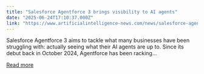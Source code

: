 ```yaml
---
title: "Salesforce Agentforce 3 brings visibility to AI agents"
date: "2025-06-24T17:10:37.000Z"
link: "https://www.artificialintelligence-news.com/news/salesforce-agentforce-3-brings-visibility-ai-agents/"
---
```


Salesforce Agentforce 3 aims to tackle what many businesses have been struggling with: actually seeing what their AI agents are up to. Since its debut back in October 2024, Agentforce has been racking...

[Read more](https://www.artificialintelligence-news.com/news/salesforce-agentforce-3-brings-visibility-ai-agents/)
